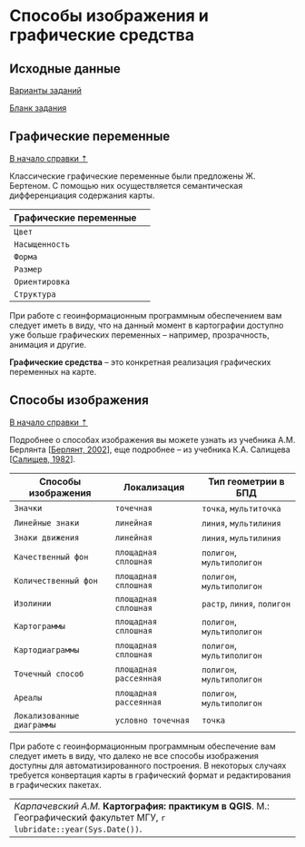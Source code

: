 # Способы изображения и графические средства {#map-symbology}

## Исходные данные {#map-symbology-initial-data}

[Варианты заданий](https://drive.google.com/drive/folders/1hbb13IYlOQN_QSebxW7OpPvh8j90zwDm){target="_blank"}

[Бланк задания](https://yadi.sk/i/8Jka8SVegwxeqw){target="_blank"}

## Графические переменные {#map-symbology-variables}
[В начало справки ⇡](#map-symbology)

Классические графические переменные были предложены Ж. Бертеном. С помощью них осуществляется семантическая дифференциация содержания карты.

Графические переменные    |
--------------------------|-----------
`Цвет`                    |![]()
`Насыщенность`            |![]()
`Форма`                   |![]()
`Размер`                  |![]()
`Ориентировка`            |![]()
`Структура`               |![]()

При работе с геоинформационным программным обеспечением вам следует иметь в виду, что на данный момент в картографии доступно уже больше графических переменных – например, прозрачность, анимация и другие.

**Графические средства** – это конкретная реализация графических переменных на карте.

## Способы изображения {#map-symbology-methods}
[В начало справки ⇡](#map-symbology)

Подробнее о способах изображения вы можете узнать из учебника А.М. Берлянта [[Берлянт, 2002](https://yadi.sk/i/Fg77Q031F0lMoQ){target="_blank"}], еще подробнее – из учебника К.А. Салищева [[Салищев, 1982](https://yadi.sk/i/e9gW1TmzdEUQqg){target="_blank"}].

Способы изображения       | Локализация          |Тип геометрии в БПД
--------------------------|----------------------|-------------------------
`Значки`                  |`точечная`            |`точка`, `мультиточка`
`Линейные знаки`          |`линейная`            |`линия`, `мультилиния`
`Знаки движения`          |`линейная`            |`линия`, `мультилиния`
`Качественный фон`        |`площадная сплошная`  |`полигон`, `мультиполигон`
`Количественный фон`      |`площадная сплошная`  |`полигон`, `мультиполигон`
`Изолинии`                |`площадная сплошная`  |`растр`, `линия`, `полигон`
`Картограммы`             |`площадная сплошная`  |`полигон`, `мультиполигон`
`Картодиаграммы`          |`площадная сплошная`  |`полигон`, `мультиполигон`
`Точечный способ`         |`площадная рассеянная`|`полигон`, `мультиполигон`
`Ареалы`                  |`площадная рассеянная`|`полигон`, `мультиполигон`
`Локализованные диаграммы`|`условно точечная`    |`точка`

При работе с геоинформационным программным обеспечение вам следует иметь в виду, что далеко не все способы изображения доступны для автоматизированного построения. В некоторых случаях требуется конвертация карты в графический формат и редактирования в графических пакетах.

----
_Карпачевский А.М._ **Картография: практикум в QGIS**. М.: Географический факультет МГУ, `r lubridate::year(Sys.Date())`.
----